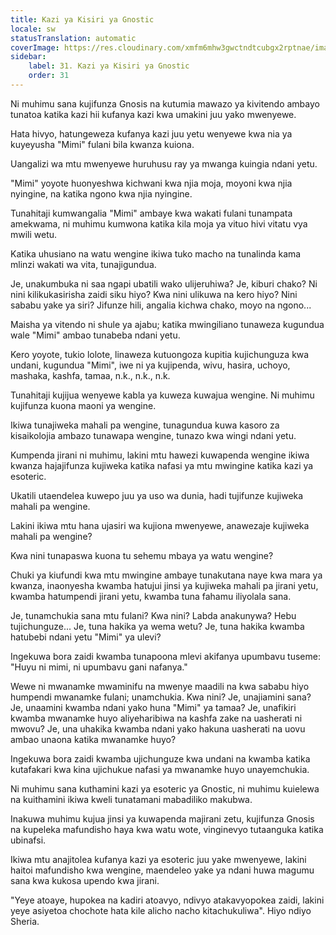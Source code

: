 ```yaml
---
title: Kazi ya Kisiri ya Gnostic
locale: sw
statusTranslation: automatic
coverImage: https://res.cloudinary.com/xmfm6mhw3gwctndtcubgx2rptnae/image/upload/v1740468922/small_cover_tratado_de_psicologia_revolucionaria_a4c0dca4e0.webp
sidebar:
    label: 31. Kazi ya Kisiri ya Gnostic
    order: 31
---
```

Ni muhimu sana kujifunza Gnosis na kutumia mawazo ya kivitendo ambayo tunatoa katika kazi hii kufanya kazi kwa umakini juu yako mwenyewe.

Hata hivyo, hatungeweza kufanya kazi juu yetu wenyewe kwa nia ya kuyeyusha "Mimi" fulani bila kwanza kuiona.

Uangalizi wa mtu mwenyewe huruhusu ray ya mwanga kuingia ndani yetu.

"Mimi" yoyote huonyeshwa kichwani kwa njia moja, moyoni kwa njia nyingine, na katika ngono kwa njia nyingine.

Tunahitaji kumwangalia "Mimi" ambaye kwa wakati fulani tunampata amekwama, ni muhimu kumwona katika kila moja ya vituo hivi vitatu vya mwili wetu.

Katika uhusiano na watu wengine ikiwa tuko macho na tunalinda kama mlinzi wakati wa vita, tunajigundua.

Je, unakumbuka ni saa ngapi ubatili wako ulijeruhiwa? Je, kiburi chako? Ni nini kilikukasirisha zaidi siku hiyo? Kwa nini ulikuwa na kero hiyo? Nini sababu yake ya siri? Jifunze hili, angalia kichwa chako, moyo na ngono...

Maisha ya vitendo ni shule ya ajabu; katika mwingiliano tunaweza kugundua wale "Mimi" ambao tunabeba ndani yetu.

Kero yoyote, tukio lolote, linaweza kutuongoza kupitia kujichunguza kwa undani, kugundua "Mimi", iwe ni ya kujipenda, wivu, hasira, uchoyo, mashaka, kashfa, tamaa, n.k., n.k., n.k.

Tunahitaji kujijua wenyewe kabla ya kuweza kuwajua wengine. Ni muhimu kujifunza kuona maoni ya wengine.

Ikiwa tunajiweka mahali pa wengine, tunagundua kuwa kasoro za kisaikolojia ambazo tunawapa wengine, tunazo kwa wingi ndani yetu.

Kumpenda jirani ni muhimu, lakini mtu hawezi kuwapenda wengine ikiwa kwanza hajajifunza kujiweka katika nafasi ya mtu mwingine katika kazi ya esoteric.

Ukatili utaendelea kuwepo juu ya uso wa dunia, hadi tujifunze kujiweka mahali pa wengine.

Lakini ikiwa mtu hana ujasiri wa kujiona mwenyewe, anawezaje kujiweka mahali pa wengine?

Kwa nini tunapaswa kuona tu sehemu mbaya ya watu wengine?

Chuki ya kiufundi kwa mtu mwingine ambaye tunakutana naye kwa mara ya kwanza, inaonyesha kwamba hatujui jinsi ya kujiweka mahali pa jirani yetu, kwamba hatumpendi jirani yetu, kwamba tuna fahamu iliyolala sana.

Je, tunamchukia sana mtu fulani? Kwa nini? Labda anakunywa? Hebu tujichunguze... Je, tuna hakika ya wema wetu? Je, tuna hakika kwamba hatubebi ndani yetu "Mimi" ya ulevi?

Ingekuwa bora zaidi kwamba tunapoona mlevi akifanya upumbavu tuseme: "Huyu ni mimi, ni upumbavu gani nafanya."

Wewe ni mwanamke mwaminifu na mwenye maadili na kwa sababu hiyo humpendi mwanamke fulani; unamchukia. Kwa nini? Je, unajiamini sana? Je, unaamini kwamba ndani yako huna "Mimi" ya tamaa? Je, unafikiri kwamba mwanamke huyo aliyeharibiwa na kashfa zake na uasherati ni mwovu? Je, una uhakika kwamba ndani yako hakuna uasherati na uovu ambao unaona katika mwanamke huyo?

Ingekuwa bora zaidi kwamba ujichunguze kwa undani na kwamba katika kutafakari kwa kina ujichukue nafasi ya mwanamke huyo unayemchukia.

Ni muhimu sana kuthamini kazi ya esoteric ya Gnostic, ni muhimu kuielewa na kuithamini ikiwa kweli tunatamani mabadiliko makubwa.

Inakuwa muhimu kujua jinsi ya kuwapenda majirani zetu, kujifunza Gnosis na kupeleka mafundisho haya kwa watu wote, vinginevyo tutaanguka katika ubinafsi.

Ikiwa mtu anajitolea kufanya kazi ya esoteric juu yake mwenyewe, lakini haitoi mafundisho kwa wengine, maendeleo yake ya ndani huwa magumu sana kwa kukosa upendo kwa jirani.

"Yeye atoaye, hupokea na kadiri atoavyo, ndivyo atakavyopokea zaidi, lakini yeye asiyetoa chochote hata kile alicho nacho kitachukuliwa". Hiyo ndiyo Sheria.

